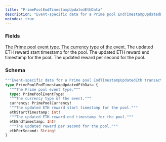 ```yaml
---
title: "PrimePoolEndTimestampUpdatedEthData"
description: "Event-specific data for a Prime pool EndTimestampUpdatedEth transaction."
noindex: true
---
```


### Fields

<a href="/api-reference/types/primepooleventtype">
  <ResponseField name="type" type="PrimePoolEventType!" required>
    The Prime pool event type.
  </ResponseField>
</a>

<a href="/api-reference/types/primepoolcurrency">
  <ResponseField name="currency" type="PrimePoolCurrency!" required>
    The currency type of the event.
  </ResponseField>
</a>

<ResponseField name="ethStartTimestamp" type="Int!" required>
  The updated ETH reward start timestamp for the pool.
</ResponseField>

<ResponseField name="ethEndTimestamp" type="Int!" required>
  The updated ETH reward end timestamp for the pool.
</ResponseField>

<ResponseField name="ethPerSecond" type="String!" required>
  The updated reward per second for the pool.
</ResponseField>

### Schema


```graphql 
"""Event-specific data for a Prime pool EndTimestampUpdatedEth transaction."""
type PrimePoolEndTimestampUpdatedEthData {
  """The Prime pool event type."""
  type: PrimePoolEventType!
  """The currency type of the event."""
  currency: PrimePoolCurrency!
  """The updated ETH reward start timestamp for the pool."""
  ethStartTimestamp: Int!
  """The updated ETH reward end timestamp for the pool."""
  ethEndTimestamp: Int!
  """The updated reward per second for the pool."""
  ethPerSecond: String!
}
```
